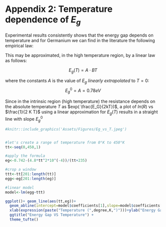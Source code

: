 # Appendix 2: Temperature dependence of $E_g$

Experimental results consistently shows that the energy gap depends on temperature and for Germanium we can find in the literature the following empirical law:

\begin{equation}
  E_{ g }(T)=0.742-\frac { 4.8\cdot 10^{ -4 }T^{ 2 } }{ T+235 } \quad \quad [eV]
  (\#eq:eGempiricalLaw)
\end{equation}


This may be approximated, in the high temperature region, by a linear law
as follows:

$$E_g (T) = A \cdot BT$$

where the constants $A$ is the value of $E_g$ *linearly extrapolated* to $T=0$:
$$E^0_g = A = 0.78eV$$

Since in the intrinsic region (high temperature) the resistance depends on the absolute temperature $T$ as $exp( \frac{E_G}{2kT})$, a plot of $ln( R )$ vs $\frac{1}{2 K T}$ using a linear approximation for $E_g(T)$ results in a straight line with slope $E^0_g$

```r
#knitr::include_graphics('Assets/Figures/Eg_vs_T.jpeg')


#let's create a range of temperature from 0°K to 450°K
tt<-seq(0,450,1)

#apply the formula
eg<-0.742-(4.8*tt^2*10^(-4))/(tt+235)

#crop a window
ttt<-tt[201:length(tt)]
egg<-eg[201:length(eg)]

#linear model
model<-lm(egg~ttt)

ggplot()+ geom_line(aes(tt,eg))+
  geom_abline(intercept=model$coefficients[1],slope=model$coefficients[2],colour="red")+ylim(0,0.75)+
  xlab(expression(paste("Temperature (",degree,K,")")))+ylab("Energy Gap (eV)")+
  ggtitle("Energy Gap VS Temperature") +
  theme_tufte()



```

